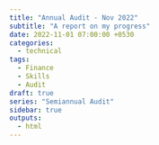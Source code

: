 ```yaml
---
title: "Annual Audit - Nov 2022"
subtitle: "A report on my progress"
date: 2022-11-01 07:00:00 +0530
categories:
  - technical
tags:
  - Finance
  - Skills
  - Audit
draft: true
series: "Semiannual Audit"
sidebar: true
outputs:
  - html
---
```



<!-- What is the intention/purpose? -->


<!-- What is not going to be there? -->


<!-- different topics -->

<!-- 1. Investment allocation over the years/quarters

2. How far are we from our target

3. Skills learnt in this year

4. Lessons learnt

5. Parenting  -->


